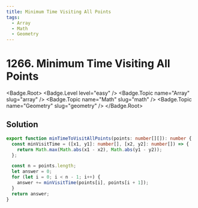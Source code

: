 ```yaml
---
title: Minimum Time Visiting All Points
tags:
  - Array
  - Math
  - Geometry
---
```


# 1266. Minimum Time Visiting All Points

<Badge.Root>
  <Badge.Level level="easy" />
  <Badge.Topic name="Array" slug="array" />
  <Badge.Topic name="Math" slug="math" />
  <Badge.Topic name="Geometry" slug="geometry" />
</Badge.Root>

## Solution

```typescript filename="solution.ts" copy
export function minTimeToVisitAllPoints(points: number[][]): number {
  const minVisitTime = ([x1, y1]: number[], [x2, y2]: number[]) => {
    return Math.max(Math.abs(x1 - x2), Math.abs(y1 - y2));
  };

  const n = points.length;
  let answer = 0;
  for (let i = 0; i < n - 1; i++) {
    answer += minVisitTime(points[i], points[i + 1]);
  }
  return answer;
}
```

<ProblemLink
  codingSite="leetcode"
  href="https://leetcode.com/problems/minimum-time-visiting-all-points"
  title="Minimum Time Visiting All Points"
/>
